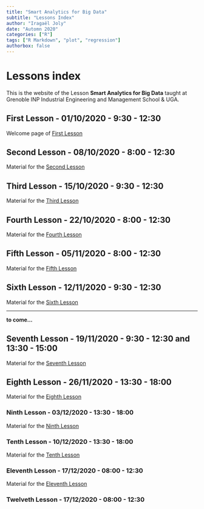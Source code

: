 ```yaml
---
title: "Smart Analytics for Big Data"
subtitle: "Lessons Index"
author: "Iragaël Joly"
date: "Automn 2020"
categories: ["R"]
tags: ["R Markdown", "plot", "regression"]
authorbox: false
---
```


# Lessons index

This is the website of the Lesson **Smart Analytics for Big Data** taught at Grenoble INP Industrial Engineering and Management School & UGA.

## First Lesson - 01/10/2020 - 9:30 - 12:30

Welcome page of [First Lesson](../post/first-lesson-october-1rst-2020)

## Second Lesson - 08/10/2020 - 8:00 - 12:30

Material for the [Second Lesson](../post/second-lesson)

## Third Lesson - 15/10/2020 - 9:30 - 12:30

Material for the [Third Lesson](../post/third-lesson)

## Fourth Lesson - 22/10/2020 - 8:00 - 12:30

Material for the [Fourth Lesson](../post/fourth-lesson)


## Fifth Lesson - 05/11/2020 - 8:00 - 12:30

Material for the [Fifth Lesson](../post/fifth-lesson)


## Sixth Lesson - 12/11/2020 - 9:30 - 12:30

Material for the [Sixth Lesson](../post/sixth-lesson)

***

**to come...**

## Seventh Lesson - 19/11/2020 - 9:30 - 12:30 **and 13:30 - 15:00**

Material for the [Seventh Lesson](../post/seventh-lesson)

## Eighth Lesson - 26/11/2020 - 13:30 - 18:00

Material for the [Eighth Lesson](../post/eighth-lesson)

### Ninth Lesson - 03/12/2020 - **13:30 - 18:00**

Material for the [Ninth Lesson](../post/ninth-lesson)


### Tenth Lesson - 10/12/2020 - **13:30 - 18:00**

Material for the [Tenth Lesson](../post/tenth-lesson)

### Eleventh Lesson - 17/12/2020 - **08:00 - 12:30**

Material for the [Eleventh Lesson](../post/eleventh-lesson)

### Twelveth Lesson - 17/12/2020 - **08:00 - 12:30**

